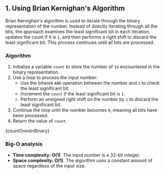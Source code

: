 

## 1. Using Brian Kernighan's Algorithm

Brian Kernighan's algorithm is used to iterate through the binary representation of the number. Instead of directly iterating through all the bits, the approach examines the least significant bit in each iteration, updates the count if it is `1`, and then performs a right shift to discard the least significant bit. This process continues until all bits are processed.

### Algorithm

1. Initialize a variable `count` to store the number of `1`s encountered in the binary representation.
2. Use a loop to process the input number:
   - Use the bitwise `AND` operation between the number and `1` to check the least significant bit.
   - Increment the `count` if the least significant bit is `1`.
   - Perform an unsigned right shift on the number by `1` to discard the least significant bit.
3. Continue the loop until the number becomes `0`, meaning all bits have been processed.
4. Return the value of `count`.

<MDXCodeBlock>{countOnesInBinary}</MDXCodeBlock>

### Big-O analysis

- **Time complexity: O(1)**. The input number is a 32-bit integer.
- **Space complexity: O(1)**. The algorithm uses a constant amount of space regardless of the input size.
